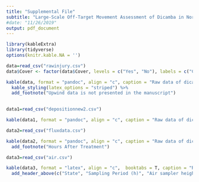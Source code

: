 ```yaml
---
title: "Supplemental File"
subtitle: "Large-Scale Off-Target Movement Assessment of Dicamba in North America"
#date: "11/26/2019"
output: pdf_document
---
```




```r
library(kableExtra)
library(tidyverse)
options(knitr.kable.NA = '')
```

\listoftables

\pagebreak

```r
data=read_csv("rawinjury.csv")
data$Cover <- factor(data$Cover, levels = c("Yes", "No"), labels = c("Covered", "Non-covered")) 
```
   
```r
kable(data, format = "pandoc", align = "c", caption = "Raw data of dicamba injury (%) on non-DT dicamba soybeans", booktabs = T, col.names = c("State", "Direction[note]",  "Type", "Site location", "Distance (m)", "Injury (%)", "DAT")) %>% 
  kable_styling(latex_options = "striped") %>% 
  add_footnote("Upwind data is not presented in the manuscript")
  
```

```r
data1=read_csv("depositionnew2.csv")
```

```r
kable(data1, format = "pandoc", align = "c", caption = "Raw data of dicamba deposition n g filter", booktabs = T, col.names = c("State", "Direction",  "Transect", "Distance (m)", "Deposition"))
```



```r
data2=read_csv("fluxdata.csv")
```

```r
kable(data2, format = "pandoc", align = "c", caption = "Raw data of dicamba flux", booktabs = T, col.names = c("State", "Time (HAT)[note]",  "Method", "Flux")) %>% 
  add_footnote("Hours After Treatment")
```

```r
data3=read_csv("air.csv")
```

```r
kable(data3, format = "latex", align = "c",  booktabs = T, caption = "Raw data of dicamba in the air at multiple heights") %>% 
  add_header_above(c("State", "Sampling Period (h)", "Air sampler height (m)" = 5))
```